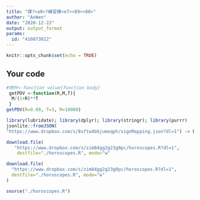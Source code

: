 ---
title: "課?<a0>?練習模<e7><89><88>"
author: "AnWen"
date: "2020-12-22"
output: output_format
params:
  id: "410873022"
---

```{r setup, include=FALSE}
knitr::opts_chunk$set(echo = TRUE)
```

## Your code

```{r}
#物件<-function value{function body}
 getPDV <-function(R,M,T){
  M/(1+R)**T
 }
getPDV(R=0.09, T=3, M=10000)
```
```{r}
library(lubridate); library(dplyr); library(stringr); library(purrr)
jsonlite::fromJSON(
"https://www.dropbox.com/s/8sftw4bbjumeqph/signMapping.json?dl=1") -> horoscopes
```
```{r}
download.file(
   "https://www.dropbox.com/s/zim84gg2g23g0pc/horoscopes.R?dl=1", 
    destfile="./horoscopes.R", mode="w"
```
```{r}
download.file(
  "https://www.dropbox.com/s/zim84gg2g23g0pc/horoscopes.R?dl=1", 
  destfile="./horoscopes.R", mode="w"
)
```
```{r}
source("./horoscopes.R")
```

